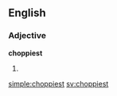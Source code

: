 ==English==

===Adjective===
'''choppiest'''

# {{superlative of|choppy}}

[[simple:choppiest]]
[[sv:choppiest]]